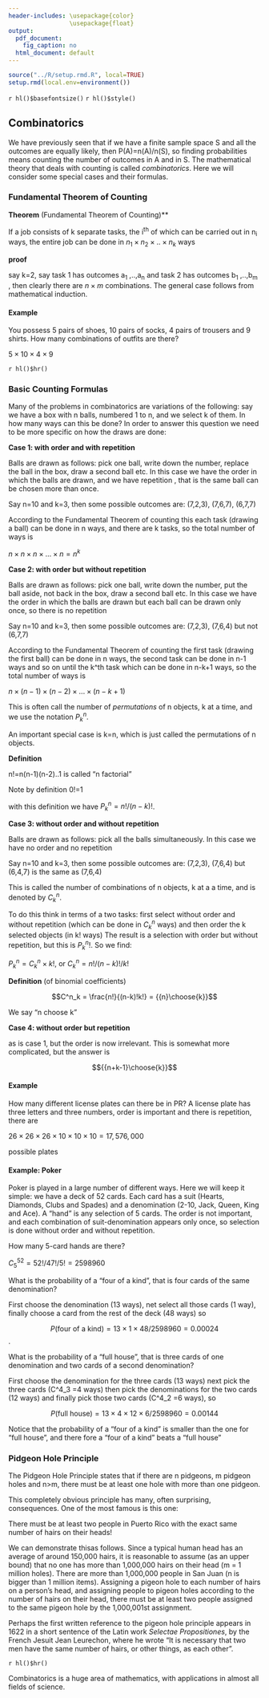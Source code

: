 ```yaml
---
header-includes: \usepackage{color}
                 \usepackage{float}
output:
  pdf_document:
    fig_caption: no
  html_document: default
---
```


```r
source("../R/setup.rmd.R", local=TRUE)
setup.rmd(local.env=environment())
```
`r hl()$basefontsize()`
`r hl()$style()`

## Combinatorics

We have previously seen that if we have a finite sample space S and all the outcomes are equally likely, then 
P(A)=n(A)/n(S), so finding probabilities means counting the number of outcomes in A and in S. The mathematical theory that deals with counting is called *combinatorics*. Here we will consider some special cases and their formulas.

### Fundamental Theorem of Counting

**Theorem**  (Fundamental Theorem of Counting)**

If a job consists of k separate tasks, the i^th^ of which can be carried out in n~i~  ways, the entire job can be done in $n_1 \times n_2 \times..\times n_k$  ways

**proof** 

say k=2, say task 1 has outcomes a~1~ ,..,a~n~   and task 2 has outcomes b~1~ ,..,b~m~  , then  clearly there are $n \times m$  combinations. The general case follows from mathematical induction.

#### **Example** 

You possess 5 pairs of shoes, 10 pairs of socks, 4 pairs of trousers and 9 shirts. How many combinations of outfits are there?

$5\times 10 \times 4 \times 9$

`r hl()$hr()`

### Basic Counting Formulas

Many of the problems in combinatorics are variations of the following: say we have a box with n balls, numbered 1 to n, and we select k of them. In how many ways can this be done? In order to answer this question we need to be more specific on how the draws are done:

**Case 1: with order and with repetition** 

Balls are drawn as follows: pick one ball, write down the number, replace the ball in the box, draw a second ball etc. In this case we have the order in which the balls are drawn, and we have repetition , that is the same ball can be chosen more than once. 

Say n=10 and k=3, then some  possible outcomes are: (7,2,3), (7,6,7), (6,7,7)

According to the Fundamental Theorem of counting this each task (drawing a ball) can be done in n ways, and there are k tasks, so the total number of ways is 

$n \times n \times n \times...\times n=n^k$

**Case 2: with order but without repetition** 

Balls are drawn as follows: pick one ball, write down the number, put the ball aside, not back in the box, draw a second ball etc. In this case we have the order in which the balls are drawn but each ball can be drawn only once, so there is no repetition

Say n=10 and k=3, then some  possible outcomes are: (7,2,3), (7,6,4) but not (6,7,7)

According to the Fundamental Theorem of counting the first task (drawing the first ball) can be done in n ways, the second task can be done in n-1 ways and so on until the k^th task which can be done in n-k+1 ways, so the total number of ways is 

$n \times (n-1) \times(n-2) \times...\times (n-k+1)$

This is often call the number of *permutations* of n objects, k at a time, and we use the notation $P^n_k$.

An important special case is k=n, which is just called the permutations of n objects.

**Definition** 

n!=n(n-1)(n-2)..1 is called "n factorial"

Note by definition 0!=1

with this definition we have $P^n_k =n!/(n-k)!$.

**Case 3: without order and without repetition**

Balls are drawn as follows: pick all the balls simultaneously. In this case we have no order and no repetition

Say n=10 and k=3, then some  possible outcomes are: (7,2,3), (7,6,4) but (6,4,7) is the same as (7,6,4)

This is called the number of combinations of n objects, k at a a time, and is denoted by $C^n_k$.

To do this think in terms of a two tasks: first select without order and without repetition (which can be done in $C^n_k$  ways) and then order the k selected objects (in k! ways) The result is a selection with order but without repetition, but this is $P^n_k$!. So we find:

$P^n_k =C^n_k \times k!$, or $C^n_k =n!/(n-k)!/k!$


**Definition** (of binomial coefficients) 

$$C^n_k = \frac{n!}{(n-k)!k!} = {{n}\choose{k}}$$

We say "n choose k"

**Case 4: without order but repetition** 

as is case 1, but the order is now irrelevant. This is somewhat more complicated, but the answer is

$${{n+k-1}\choose{k}}$$


#### **Example**

How many different license plates can there be in PR? A license plate has three letters and three numbers, order is important and there is repetition, there are

$26\times 26\times 26\times 10\times 10\times 10 = 17,576,000$ 

possible plates

#### **Example: Poker**

Poker is played in a large number of different ways. Here we will keep it simple: we have a deck of 52 cards. Each card has a suit (Hearts, Diamonds, Clubs and Spades) and a denomination (2-10, Jack, Queen, King and Ace). A "hand" is any selection of 5 cards. The order is not important, and each combination of suit-denomination appears only once, so selection is done without order and without repetition.

How many 5-card hands are there? 

$C^52_5  = 52!/47!/5! = 2598960$

What is the probability of a "four of a kind", that is four cards of the same denomination?

First choose the denomination (13 ways), net select all those cards (1 way), finally choose a card from the rest of the deck (48 ways) so

$$P(\text{four of a kind}) =13\times 1\times 48/2598960 = 0.00024$$.

What is the probability of a "full house", that is three cards of one denomination and two cards of a second denomination?

First choose the denomination for the three cards (13 ways) next pick the three cards (C^4_3 =4 ways) then pick the denominations for the two cards (12 ways) and finally pick those two cards (C^4_2 =6 ways), so

$$P(\text{full house}) =13\times 4\times 12\times 6/2598960 = 0.00144$$

Notice that the probability of a "four of a kind" is smaller than the one for "full house", and there fore a "four of a kind" beats a "full house" 



### Pidgeon Hole Principle

The Pidgeon Hole Principle states that if there are n pidgeons, m pidgeon holes and n>m, there must be at least one hole with more than one pidgeon.

This completely obvious principle has many, often surprising, consequences. One of the most famous is this one:

There must be at least two people in Puerto Rico with the exact same number of hairs on their heads!

We can demonstrate thisas follows. Since a typical human head has an average of around 150,000 hairs, it is reasonable to assume (as an upper bound) that no one has more than 1,000,000 hairs on their head (m = 1 million holes). There are more than 1,000,000 people in San Juan (n is bigger than 1 million items). Assigning a pigeon hole to each number of hairs on a person's head, and assigning people to pigeon holes according to the number of hairs on their head, there must be at least two people assigned to the same pigeon hole by the 1,000,001st assignment.

Perhaps the first written reference to the pigeon hole principle appears in 1622 in a short sentence of the Latin work *Selectae Propositiones*, by the French Jesuit Jean Leurechon, where he wrote "It is necessary that two men have the same number of hairs,  or other things, as each other".

`r hl()$hr()`

Combinatorics is a huge area of mathematics, with applications in almost all fields of science. 
